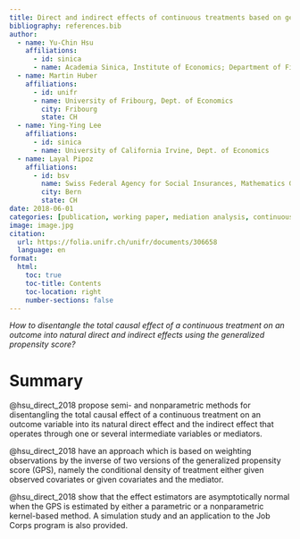 ```yaml
---
title: Direct and indirect effects of continuous treatments based on generalized propensity score weighting
bibliography: references.bib
author:
  - name: Yu-Chin Hsu
    affiliations:
      - id: sinica
      - name: Academia Sinica, Institute of Economics; Department of Finance, National Central
  - name: Martin Huber
    affiliations:
      - id: unifr
      - name: University of Fribourg, Dept. of Economics
        city: Fribourg
        state: CH
  - name: Ying-Ying Lee
    affiliations:
      - id: sinica
      - name: University of California Irvine, Dept. of Economics
  - name: Layal Pipoz
    affiliations:
      - id: bsv
        name: Swiss Federal Agency for Social Insurances, Mathematics Group
        city: Bern
        state: CH
date: 2018-06-01
categories: [publication, working paper, mediation analysis, continuous treatment, weighting, generalized propensity score, UniFr, R]
image: image.jpg
citation: 
  url: https://folia.unifr.ch/unifr/documents/306658
  language: en
format:
  html:
    toc: true
    toc-title: Contents
    toc-location: right
    number-sections: false
---
```


*How to disentangle the total causal effect of a continuous treatment on an outcome into natural direct and indirect effects using the generalized propensity score?*

# Summary

@hsu_direct_2018 propose semi- and nonparametric methods for disentangling the total causal effect of a continuous treatment on an outcome variable into its natural direct effect and the indirect effect that operates through one or several intermediate variables or mediators.

@hsu_direct_2018 have an approach which is based on weighting observations by the inverse of two versions of the generalized propensity score (GPS), namely the conditional density of treatment either given observed covariates or given covariates and the mediator.

@hsu_direct_2018 show that the effect estimators are asymptotically normal when the GPS is estimated by either a parametric or a nonparametric kernel-based method. A simulation study and an application to the Job Corps program is also provided.
